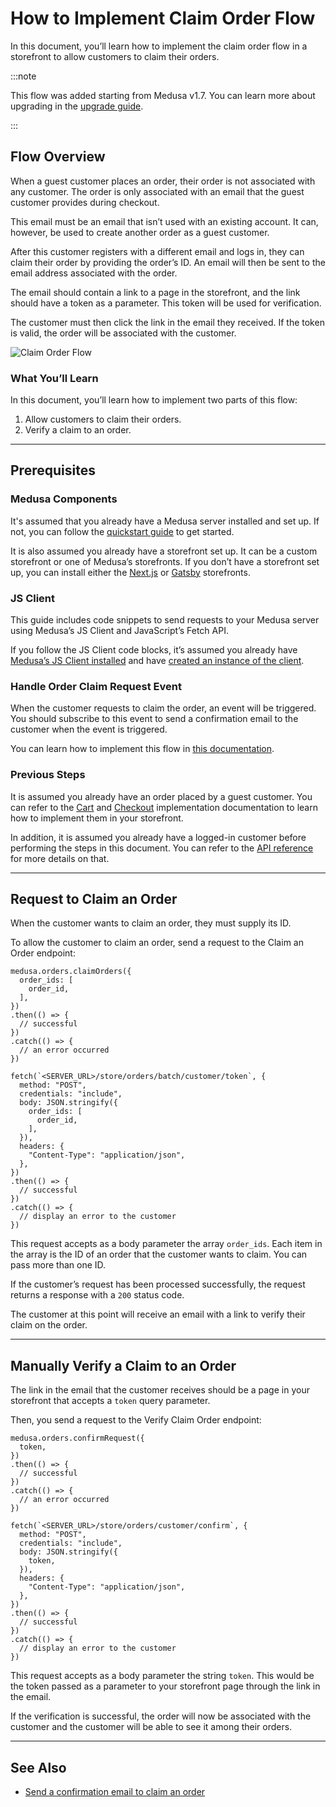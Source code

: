 
# How to Implement Claim Order Flow

In this document, you’ll learn how to implement the claim order flow in a storefront to allow customers to claim their orders.

:::note

This flow was added starting from Medusa v1.7. You can learn more about upgrading in the [upgrade guide](../backend/upgrade-guides/1-7-0.md).

:::

## Flow Overview

When a guest customer places an order, their order is not associated with any customer. The order is only associated with an email that the guest customer provides during checkout.

This email must be an email that isn’t used with an existing account. It can, however, be used to create another order as a guest customer.

After this customer registers with a different email and logs in, they can claim their order by providing the order’s ID. An email will then be sent to the email address associated with the order.

The email should contain a link to a page in the storefront, and the link should have a token as a parameter. This token will be used for verification.

The customer must then click the link in the email they received. If the token is valid, the order will be associated with the customer.

![Claim Order Flow](https://res.cloudinary.com/dza7lstvk/image/upload/v1671040165/Medusa%20Docs/Diagrams/Claim_Order_Flow_ybf2ok.jpg)

### What You’ll Learn

In this document, you’ll learn how to implement two parts of this flow:

1. Allow customers to claim their orders.
2. Verify a claim to an order.

---

## Prerequisites

### Medusa Components

It's assumed that you already have a Medusa server installed and set up. If not, you can follow the [quickstart guide](../../quickstart/quick-start.mdx) to get started.

It is also assumed you already have a storefront set up. It can be a custom storefront or one of Medusa’s storefronts. If you don’t have a storefront set up, you can install either the [Next.js](../../starters/nextjs-medusa-starter.mdx) or [Gatsby](../../starters/gatsby-medusa-starter.mdx) storefronts.

### JS Client

This guide includes code snippets to send requests to your Medusa server using Medusa’s JS Client and JavaScript’s Fetch API.

If you follow the JS Client code blocks, it’s assumed you already have [Medusa’s JS Client installed](../../js-client/overview.md) and have [created an instance of the client](../../js-client/overview.md#configuration).

### Handle Order Claim Request Event

When the customer requests to claim the order, an event will be triggered. You should subscribe to this event to send a confirmation email to the customer when the event is triggered.

You can learn how to implement this flow in [this documentation](../ecommerce/handle-order-claim-event.md).

### Previous Steps

It is assumed you already have an order placed by a guest customer. You can refer to the [Cart](../../guides/carts-in-medusa.mdx) and [Checkout](./how-to-implement-checkout-flow.mdx) implementation documentation to learn how to implement them in your storefront.

In addition, it is assumed you already have a logged-in customer before performing the steps in this document. You can refer to the [API reference](/api/store/#tag/Auth/operation/PostAuth) for more details on that.

---

## Request to Claim an Order

When the customer wants to claim an order, they must supply its ID.

To allow the customer to claim an order, send a request to the Claim an Order endpoint:

<Tabs groupId="request-type" wrapperClassName="code-tabs">
<TabItem value="client" label="Medusa JS Client" default>

```tsx
medusa.orders.claimOrders({
  order_ids: [
    order_id,
  ],
})
.then(() => {
  // successful
})
.catch(() => {
  // an error occurred
})
```

</TabItem>
<TabItem value="fetch" label="Fetch API">

```tsx
fetch(`<SERVER_URL>/store/orders/batch/customer/token`, {
  method: "POST",
  credentials: "include",
  body: JSON.stringify({
    order_ids: [
      order_id,
    ],
  }),
  headers: {
    "Content-Type": "application/json",
  },
})
.then(() => {
  // successful
})
.catch(() => {
  // display an error to the customer
})
```

</TabItem>
</Tabs>

This request accepts as a body parameter the array `order_ids`. Each item in the array is the ID of an order that the customer wants to claim. You can pass more than one ID.

If the customer’s request has been processed successfully, the request returns a response with a `200` status code.

The customer at this point will receive an email with a link to verify their claim on the order.

---

## Manually Verify a Claim to an Order

The link in the email that the customer receives should be a page in your storefront that accepts a `token` query parameter.

Then, you send a request to the Verify Claim Order endpoint:

<Tabs groupId="request-type" wrapperClassName="code-tabs">
<TabItem value="client" label="Medusa JS Client" default>

```tsx
medusa.orders.confirmRequest({
  token,
})
.then(() => {
  // successful
})
.catch(() => {
  // an error occurred
})
```

</TabItem>
<TabItem value="fetch" label="Fetch API">

```tsx
fetch(`<SERVER_URL>/store/orders/customer/confirm`, {
  method: "POST",
  credentials: "include",
  body: JSON.stringify({
    token,
  }),
  headers: {
    "Content-Type": "application/json",
  },
})
.then(() => {
  // successful
})
.catch(() => {
  // display an error to the customer
})
```

</TabItem>
</Tabs>

This request accepts as a body parameter the string `token`. This would be the token passed as a parameter to your storefront page through the link in the email.

If the verification is successful, the order will now be associated with the customer and the customer will be able to see it among their orders.

---

## See Also

- [Send a confirmation email to claim an order](../ecommerce/handle-order-claim-event.md)
